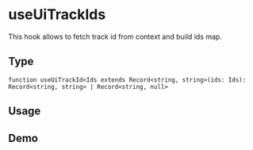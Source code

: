 


<Meta title="Docs/useUiTrackIds" />

# useUiTrackIds

This hook allows to fetch track id from context and build ids map.

## Type

`function useUiTrackId<Ids extends Record<string, string>(ids: Ids): Record<string, string> | Record<string, null>`

## Usage

<Table
  columns={['Track Id', 'Id', 'Result']}
  data={[
    [null, { empty: '', nonEmpty: 'child' }, null],
    ['parent', { empty: '', nonEmpty: 'child' }, { empty: 'parent', nonEmpty: 'parent--child' }],
  ]}
/>

## Demo

<Canvas>
  <UiAnalytics trackId="parent">
    <UseUiTrackIds />
  </UiAnalytics>
</Canvas>
